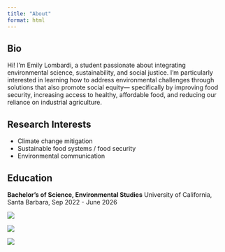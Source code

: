 ```yaml
---
title: "About"
format: html
---
```


::: panel-tabset
## Bio

Hi! I’m Emily Lombardi, a student passionate about integrating environmental science, sustainability, and social justice. I’m particularly interested in learning how to address environmental challenges through solutions that also promote social equity— specifically by improving food security, increasing access to healthy, affordable food, and reducing our reliance on industrial agriculture.

## Research Interests

-   Climate change mitigation\
-   Sustainable food systems / food security
-   Environmental communication

## Education

**Bachelor's of Science, Environmental Studies** University of California, Santa Barbara, Sep 2022 - June 2026
:::

![](project_posts/project_posts_img/bio4.jpg)

![](project_posts/project_posts_img/bio2.jpg)

![](project_posts/project_posts_img/bio1.jpg)
